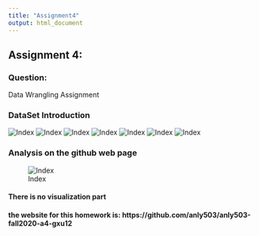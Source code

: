 ```yaml
---
title: "Assignment4"
output: html_document
---
```


## Assignment 4:

### Question:

Data Wrangling Assignment

### DataSet Introduction

![Index](a4_1.png)
![Index](a4_2.png)
![Index](a4_3.png)
![Index](a4_4.png)
![Index](a4_5.png)
![Index](a4_6.png)
![Index](a4_7.png)

### Analysis on the github web page

![Index](a4.png)

#### There is no visualization part
#### the website for this homework is: https://github.com/anly503/anly503-fall2020-a4-gxu12


